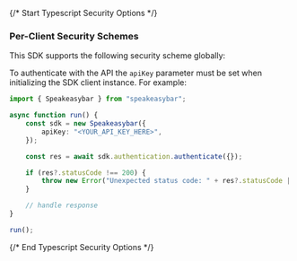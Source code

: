 {/* Start Typescript Security Options */}
### Per-Client Security Schemes

This SDK supports the following security scheme globally:



To authenticate with the API the `apiKey` parameter must be set when initializing the SDK client instance. For example:
```typescript
import { Speakeasybar } from "speakeasybar";

async function run() {
    const sdk = new Speakeasybar({
        apiKey: "<YOUR_API_KEY_HERE>",
    });

    const res = await sdk.authentication.authenticate({});

    if (res?.statusCode !== 200) {
        throw new Error("Unexpected status code: " + res?.statusCode || "-");
    }

    // handle response
}

run();

```
{/* End Typescript Security Options */}
